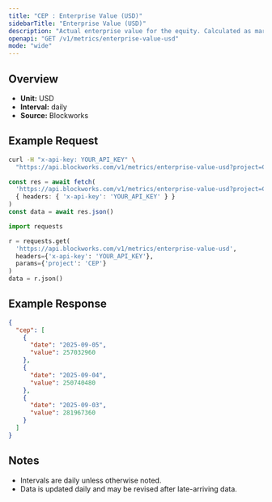 ```yaml
---
title: "CEP : Enterprise Value (USD)"
sidebarTitle: "Enterprise Value (USD)"
description: "Actual enterprise value for the equity. Calculated as market cap - liabilities + assets"
openapi: "GET /v1/metrics/enterprise-value-usd"
mode: "wide"
---
```


## Overview

- **Unit:** USD
- **Interval:** daily
- **Source:** Blockworks

## Example Request

<CodeGroup>

```bash cURL
curl -H "x-api-key: YOUR_API_KEY" \
  "https://api.blockworks.com/v1/metrics/enterprise-value-usd?project=CEP"
```

```typescript TypeScript
const res = await fetch(
  'https://api.blockworks.com/v1/metrics/enterprise-value-usd?project=CEP',
  { headers: { 'x-api-key': 'YOUR_API_KEY' } }
)
const data = await res.json()
```

```python Python
import requests

r = requests.get(
  'https://api.blockworks.com/v1/metrics/enterprise-value-usd',
  headers={'x-api-key': 'YOUR_API_KEY'},
  params={'project': 'CEP'}
)
data = r.json()
```

</CodeGroup>

## Example Response

```json
{
  "cep": [
    {
      "date": "2025-09-05",
      "value": 257032960
    },
    {
      "date": "2025-09-04",
      "value": 250740480
    },
    {
      "date": "2025-09-03",
      "value": 281967360
    }
  ]
}
```

## Notes
- Intervals are daily unless otherwise noted.
- Data is updated daily and may be revised after late-arriving data.

